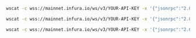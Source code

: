 
<Tabs>
  <TabItem value="newHeads">

```bash
wscat -c wss://mainnet.infura.io/ws/v3/YOUR-API-KEY -x '{"jsonrpc":"2.0", "id": 1, "method": "eth_subscribe", "params": ["newHeads"]}'
```

  </TabItem>
  <TabItem value="logs">

```bash
wscat -c wss://mainnet.infura.io/ws/v3/YOUR-API-KEY -x '{"jsonrpc":"2.0", "id": 1, "method": "eth_subscribe", "params": ["logs", {"address": "0x8320fe7702b96808f7bbc0d4a888ed1468216cfd", "topics":["0xd78a0cb8bb633d06981248b816e7bd33c2a35a6089241d099fa519e361cab902"]}]}'
```

  </TabItem>

  <TabItem value="newPendingTransactions">

```bash
wscat -c wss://mainnet.infura.io/ws/v3/YOUR-API-KEY -x '{"jsonrpc":"2.0", "id": 1, "method": "eth_subscribe", "params": ["newPendingTransactions"]}'
```

  </TabItem>
</Tabs>

